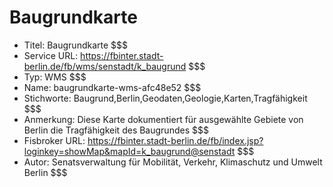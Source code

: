 # Baugrundkarte
- Titel: Baugrundkarte $$$
- Service URL: https://fbinter.stadt-berlin.de/fb/wms/senstadt/k_baugrund $$$
- Typ: WMS $$$
- Name: baugrundkarte-wms-afc48e52 $$$
- Stichworte: Baugrund,Berlin,Geodaten,Geologie,Karten,Tragfähigkeit $$$
- Anmerkung: Diese Karte dokumentiert für ausgewählte Gebiete von Berlin die Tragfähigkeit des Baugrundes $$$
- Fisbroker URL: https://fbinter.stadt-berlin.de/fb/index.jsp?loginkey=showMap&mapId=k_baugrund@senstadt $$$
- Autor: Senatsverwaltung für Mobilität, Verkehr, Klimaschutz und Umwelt Berlin $$$
